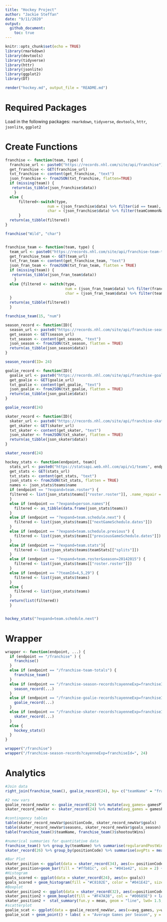 ```yaml
---
title: "Hockey Project"
author: "Jackie Steffan"
date: "9/11/2020"
output: 
  github_document:
    toc: true
---
```


```r
knitr::opts_chunk$set(echo = TRUE)
library(rmarkdown)
library(devtools)
library(tidyverse)
library(httr)
library(jsonlite)
library(ggplot2)
library(DT)
```
```r
render("hockey.md", output_file = "README.md")
```

# Required Packages

Load in the following packages:
`rmarkdown`, `tidyverse`, `devtools`, `httr`, `jsonlite`, `ggplot2`

# Create Functions

```r
franchise <- function(team, type) {
  franchise_url <- paste0("https://records.nhl.com/site/api/franchise")
  get_franchise <- GET(franchise_url)
  txt_franchise <- content(get_franchise, "text")
  json_franchise <- fromJSON(txt_franchise, flatten=TRUE)
  if (missing(team)) {
   return(as_tibble(json_franchise$data))
    }
  else {
      filtered<-switch(type, 
                   num = (json_franchise$data) %>% filter(id == team),
                   char = (json_franchise$data) %>% filter(teamCommonName == team))
      }
  return(as_tibble(filtered))
}

franchise("Wild", "char")


franchise_team <- function(team, type) {
  team_url <- paste0("https://records.nhl.com/site/api/franchise-team-totals")
  get_franchise_team <- GET(team_url)
  txt_fran_team <- content(get_franchise_team, "text")
  json_fran_team <- fromJSON(txt_fran_team, flatten = TRUE)
  if (missing(team)) {
   return(as_tibble(json_fran_team$data))
    }
  else {filtered <- switch(type, 
                           num = (json_fran_team$data) %>% filter(franchiseId == team),
                           char = (json_fran_team$data) %>% filter(teamName == team))
  }
  return(as_tibble(filtered))
  }

franchise_team(15, "num")

season_record <- function(ID){
  season_url <- paste0("https://records.nhl.com/site/api/franchise-season-records?cayenneExp=franchiseId=", ID)
  get_season <- GET(season_url)
  txt_season <- content(get_season, "text")
  json_season <- fromJSON(txt_season, flatten = TRUE)
  return(as_tibble(json_season$data))
}

season_record(ID= 24)  

goalie_record <- function(ID){
  goalie_url <- paste0("https://records.nhl.com/site/api/franchise-goalie-records?cayenneExp=franchiseId=", ID)
  get_goalie <- GET(goalie_url)
  txt_goalie <- content(get_goalie, "text")
  json_goalie <- fromJSON(txt_goalie, flatten = TRUE)
  return(as_tibble(json_goalie$data))
}

goalie_record(24)

skater_record <- function(ID){
  skater_url <- paste0("https://records.nhl.com/site/api/franchise-skater-records?cayenneExp=franchiseId=", ID)
  get_skater <- GET(skater_url)
  txt_skater <- content(get_skater, "text")
  json_skater <- fromJSON(txt_skater, flatten = TRUE)
  return(as_tibble(json_skater$data))
}

skater_record(24)

hockey_stats <- function(endpoint, team){
  stats_url <- paste0("https://statsapi.web.nhl.com/api/v1/teams", endpoint)
  get_stats <- GET(stats_url)
  txt_stats <- content(get_stats, "text")
  json_stats <- fromJSON(txt_stats, flatten = TRUE)
  names <- json_stats$teams$name
  if (endpoint == "?expand=team.roster") {
  filtered <- list(json_stats$teams[["roster.roster"]], .name_repair = "unique")
  }
  else if (endpoint == "?expand=person.names"){
    filtered <- as_tibble(data.frame(json_stats$teams))
  }
  else if (endpoint == "?expand=team.schedule.next") {
    filtered <- list(json_stats$teams[["nextGameSchedule.dates"]])
  }
  else if (endpoint == "?expand=team.schedule.previous") {
    filtered <- list(json_stats$teams[["previousGameSchedule.dates"]])
  }
  else if (endpoint == "?expand=team.stats"){
    filtered <- list(json_stats$teams$teamStats[["splits"]])
  }
  else if (endpoint == "?expand=team.roster&season=20142015") {
    filtered <- list(json_stats$teams[["roster.roster"]])
  }
  else if (endpoint == "?teamId=4,5,29") {
    filtered <- list(json_stats$teams)
  }
  else {
    filtered <- list(json_stats$teams)
  }
  return(list(filtered))
  }


hockey_stats("?expand=team.schedule.next")
```

# Wrapper
```r
wrapper <- function(endpoint, ...) {
  if (endpoint == "/franchise" ) {
    franchise()
  }
  else if (endpoint == "/franchise-team-totals") {
    franchise_team()
  }
  else if (endpoint == "/franchise-season-records?cayenneExp=franchiseId=") {
    season_record(...)
  }
  else if (endpoint == "/franchise-goalie-records?cayenneExp=franchiseId=") {
    goalie_record(...)
  }
  else if (endpoint == "/franchise-skater-records?cayenneExp=franchiseId=") {
    skater_record(...)
  }
  else {
    hockey_stats()
  }
}

wrapper("/franchise")
wrapper("/franchise-season-records?cayenneExp=franchiseId=", 24)
```

# Analytics
``` r
#Join data 
right_join(franchise_team(), goalie_record(24), by= c("teamName" = "franchiseName"))

#2 new vars
goalie_record_newVar <- goalie_record(24) %>% mutate(avg_games= gamesPlayed/seasons)
skater_record_newVar <- skater_record(24) %>% mutate(avg_games = gamesPlayed/seasons) %>% mutate(goals_season = round(goals/seasons, 0))

#contingency tables
table(skater_record_newVar$positionCode, skater_record_newVar$goals)
table(skater_record_newVar$seasons, skater_record_newVar$goals_season)
table(franchise_team()$teamName, franchise_team()$shootoutWins)

#numerical summaries for quantitative data
franchise_team() %>% group_by(teamName) %>% summarise(regularandPostWins = sum(wins))
skater_record(26) %>% group_by(positionCode) %>% summarise(avgPts = mean(goals))

#Bar Plot
skater_position <- ggplot(data = skater_record(34), aes(x= positionCode))
skater_position+geom_bar(fill = "#ffb81c", col = "#041e42", size = 2) + labs(x="Position", title= "Number of players for each position for the Nashville Predators") +scale_fill_manual(values=("#ffb81c")) + scale_x_discrete(labels = c("Center", "Defenseman", "Left Wing", "Right Wing"))
#Histogram
goals_scored <- ggplot(data = skater_record(24), aes(x= goals))
goals_scored + geom_histogram(fill = "#C8102E", color = "#041E42", size = 2, binwidth = 50) + labs(x= "Goals", title = "Goals Scored by the Washington Capitals")
#Boxplot
skater_position2 <- ggplot(data = skater_record(32), aes(x=positionCode, y=gamesPlayed))
skater_position2 + geom_boxplot(fill = "#F47A38", col = "#00685E") + labs(x="Position", y= "Games Played", title = "Box Plots of Games Played by position for the Anaheim Ducks")
skater_position2 +  stat_summary(fun.y = mean, geom = "line", lwd= 1.5, aes(group = activePlayer, col= activePlayer)) + labs(c="Position", y= "Games Played", title = "Mean games played by position for the Anaheim Ducks by active player")
#scatterplot
goalie_scat <- ggplot(data = goalie_record_newVar, aes(x=avg_games, y=wins, color = activePlayer))
goalie_scat + geom_point() + labs( x = "Average Games per Season", y = "Total Wins", title = "Total wins by Average games per Season for Washington Capitals Goalies")
````
